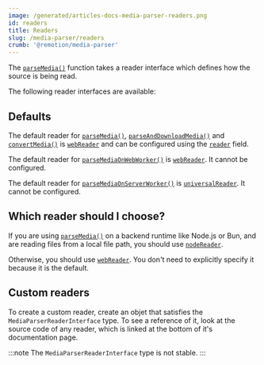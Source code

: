 ```yaml
---
image: /generated/articles-docs-media-parser-readers.png
id: readers
title: Readers
slug: /media-parser/readers
crumb: '@remotion/media-parser'
---
```



The [`parseMedia()`](/docs/media-parser) function takes a reader interface which defines how the source is being read.

The following reader interfaces are available:

<ReadersTableOfContents />

## Defaults

The default reader for [`parseMedia()`](/docs/media-parser/parse-media), [`parseAndDownloadMedia()`](/docs/media-parser/download-and-parse-media) and [`convertMedia()`](/docs/webcodecs/convert-media) is [`webReader`](/docs/media-parser/web-reader) and can be configured using the [`reader`](/docs/media-parser/parse-media#reader) field.

The default reader for [`parseMediaOnWebWorker()`](/docs/media-parser/parse-media-on-web-worker) is [`webReader`](/docs/media-parser/web-reader). It cannot be configured.

The default reader for [`parseMediaOnServerWorker()`](/docs/media-parser/parse-media-on-server-worker) is [`universalReader`](/docs/media-parser/universal-reader). It cannot be configured.

## Which reader should I choose?

If you are using [`parseMedia()`](/docs/media-parser/parse-media) on a backend runtime like Node.js or Bun, and are reading files from a local file path, you should use [`nodeReader`](/docs/media-parser/node-reader).

Otherwise, you should use [`webReader`](/docs/media-parser/web-reader). You don't need to explicitly specify it because it is the default.

## Custom readers

To create a custom reader, create an objet that satisfies the `MediaParserReaderInterface` type. To see a reference of it, look at the source code of any reader, which is linked at the bottom of it's documentation page.

:::note
The `MediaParserReaderInterface` type is not stable.
:::
